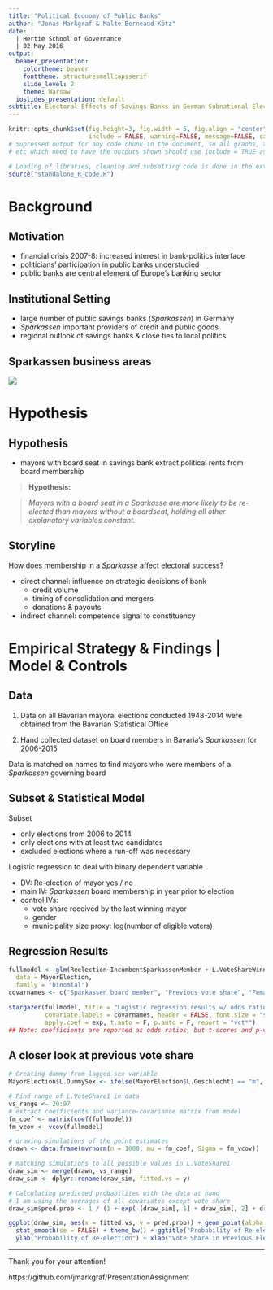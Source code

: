 ```yaml
---
title: "Political Economy of Public Banks"
author: "Jonas Markgraf & Malte Berneaud-Kötz"
date: |
  | Hertie School of Governance
  | 02 May 2016
output:
  beamer_presentation:
    colortheme: beaver
    fonttheme: structuresmallcapsserif
    slide_level: 2
    theme: Warsaw
  ioslides_presentation: default
subtitle: Electoral Effects of Savings Banks in German Subnational Elections
---
```


```r
knitr::opts_chunk$set(fig.height=3, fig.width = 5, fig.align = "center", fig.path='graphs/',
                      include = FALSE, warning=FALSE, message=FALSE, cache=TRUE)
# Supressed output for any code chunk in the document, so all graphs, tables,
# etc which need to have the outputs shown should use include = TRUE as an option
```

```r
# Loading of libraries, cleaning and subsetting code is done in the external R-script
source("standalone_R_code.R")
```


# Background
## Motivation

- financial crisis 2007-8: increased interest in bank-politics interface
- politicians' participation in public banks understudied
- public banks are central element of Europe's banking sector

## Institutional Setting

- large number of public savings banks (*Sparkassen*) in Germany
- *Sparkassen* important providers of credit and public goods
- regional outlook of savings banks & close ties to local politics

## Sparkassen business areas

![](SavingsBank_map.png)


# Hypothesis
## Hypothesis

- mayors with board seat in savings bank extract political rents from board membership

 > **Hypothesis:**

 > *Mayors with a board seat in a Sparkasse are more likely to be re-elected than mayors without a boardseat, holding all other explanatory variables constant.*

## Storyline

How does membership in a *Sparkasse* affect electoral success?

* direct channel: influence on strategic decisions of bank
     + credit volume
     + timing of consolidation and mergers
     + donations & payouts

* indirect channel: competence signal to constituency

# Empirical Strategy & Findings | Model & Controls

## Data
  1. Data on all Bavarian mayoral elections conducted 1948-2014 were obtained from the Bavarian Statistical Office

  2. Hand collected dataset on board members in Bavaria's *Sparkassen* for 2006-2015

    
Data is matched on names to find mayors who were members of a *Sparkassen* governing board

## Subset & Statistical Model
Subset

  + only elections from 2006 to 2014
  + only elections with at least two candidates
  + excluded elections where a run-off was necessary

Logistic regression to deal with binary dependent variable

  + DV: Re-election of mayor yes / no
  + main IV: *Sparkassen* board membership in year prior to election
  + control IVs:
    + vote share received by the last winning mayor
    + gender
    + municipality size proxy: log(number of eligible voters)

## Regression Results
```r
fullmodel <- glm(Reelection~IncumbentSparkassenMember + L.VoteShareWinner + L.Geschlecht1 + log(NumberEligVoter),
  data = MayorElection,
  family = "binomial")
covarnames <- c("Sparkassen board member", "Previous vote share", "Female", "Number eligible voters")
```

```r
stargazer(fullmodel, title = "Logistic regression results w/ odds ratios", dep.var.labels = "Re-election of mayor", 
          covariate.labels = covarnames, header = FALSE, font.size = "scriptsize", single.row = TRUE,
          apply.coef = exp, t.auto = F, p.auto = F, report = "vct*")
## Note: coefficients are reported as odds ratios, but t-scores and p-values are calculated using the underlying logit function, coefficients, and standard errors
```

## A closer look at previous vote share
```r
# Creating dummy from lagged sex variable
MayorElection$L.DummySex <- ifelse(MayorElection$L.Geschlecht1 == "m", 0, 1)

# Find range of L.VoteShare1 in data
vs_range <- 20:97
# extract coefficients and variance-covariance matrix from model
fm_coef <- matrix(coef(fullmodel))
fm_vcov <- vcov(fullmodel)

# drawing simulations of the point estimates
drawn <- data.frame(mvrnorm(n = 1000, mu = fm_coef, Sigma = fm_vcov))

# matching simulations to all possible values in L.VoteShare1
draw_sim <- merge(drawn, vs_range)
draw_sim <- dplyr::rename(draw_sim, fitted.vs = y)

# Calculating predicted probabilites with the data at hand
# I am using the averages of all covariates except vote share
draw_sim$pred.prob <- 1 / (1 + exp(-(draw_sim[, 1] + draw_sim[, 2] + draw_sim[, 3] * draw_sim[, 6] + draw_sim[, 4] * mean(MayorElection$L.DummySex) + draw_sim[, 5] * mean(log(MayorElection$NumberEligVoter), na.rm = TRUE))))
```

```r
ggplot(draw_sim, aes(x = fitted.vs, y = pred.prob)) + geom_point(alpha = 0.1) +
  stat_smooth(se = FALSE) + theme_bw() + ggtitle("Probability of Re-election across Previous Vote Shares") + 
  ylab("Probability of Re-election") + xlab("Vote Share in Previous Election")
```

----

Thank you for your attention!

https://github.com/jmarkgraf/PresentationAssignment